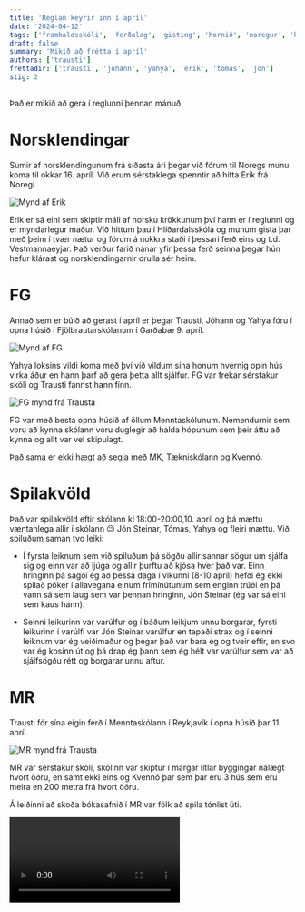 ```yaml
---
title: 'Reglan keyrir inn í apríl'
date: '2024-04-12'
tags: ['framhaldsskóli', 'ferðalag', 'gisting', 'hornið', 'noregur', 'heimsókn']
draft: false
summary: 'Mikið að frétta í apríl'
authors: ['trausti']
frettadir: ['trausti', 'johann', 'yahya', 'erik', 'tomas', 'jon']
stig: 2
---
```



Það er mikið að gera í reglunni þennan mánuð.


# Norsklendingar


Sumir af norsklendingunum frá síðasta ári þegar við fórum til Noregs munu koma til okkar 16. apríl. 
Við erum sérstaklega spenntir að hitta Erik frá Noregi.


![Mynd af Erik](/static/images/faerslur/tromso/avatar.jpg)


Erik er sá eini sem skiptir máli af norsku krökkunum því hann er í reglunni og er myndarlegur maður.
Við hittum þau í Hlíðardalsskóla og munum gista þar með þeim í tvær nætur og förum á nokkra staði í þessari ferð eins og t.d. Vestmannaeyjar.
Það verður farið nánar yfir þessa ferð seinna þegar hún hefur klárast og norsklendingarnir drulla sér heim.


# FG


Annað sem er búið að gerast í apríl er þegar Trausti, Jóhann og Yahya fóru í opna húsið í Fjölbrautarskólanum í Garðabæ 9. apríl.


![Mynd af FG](/static/images/faerslur/annad/FG.jpg)


Yahya loksins vildi koma með því við vildum sína honum hvernig opin hús virka áður en hann þarf að gera þetta allt sjálfur.
FG var frekar sérstakur skóli og Trausti fannst hann fínn.


![FG mynd frá Trausta](/static/images/faerslur/annad/FG-mynd.jpg)


FG var með besta opna húsið af öllum Menntaskólunum. Nemendurnir sem voru að kynna skólann voru duglegir að halda hópunum sem 
þeir áttu að kynna og allt var vel skipulagt.

Það sama er ekki hægt að segja með MK, Tækniskólann og Kvennó.


# Spilakvöld


Það var spilakvöld eftir skólann kl 18:00-20:00,10. apríl og þá mættu væntanlega allir í skólann 😉
Jón Steinar, Tómas, Yahya og fleiri mættu.
Við spiluðum saman tvo leiki:

- Í fyrsta leiknum sem við spiluðum þá sögðu allir sannar sögur um sjálfa sig og einn var að ljúga og allir þurftu að kjósa hver 
það var. Einn hringinn þá sagði ég að þessa daga í vikunni (8-10 apríl) hefði ég ekki spilað póker í allavegana einum frímínútunum sem
enginn trúði en þá vann sá sem laug sem var þennan hringinn, Jón Steinar (ég var sá eini sem kaus hann).

- Seinni leikurinn var varúlfur og í báðum leikjum unnu borgarar, fyrsti leikurinn í varúlfi var Jón Steinar varúlfur en tapaði strax
og í seinni leiknum var ég veiðimaður og þegar það var bara ég og tveir eftir, en svo var ég kosinn út og þá drap ég þann sem 
ég hélt var varúlfur sem var að sjálfsögðu rétt og borgarar unnu aftur.



# MR


Trausti fór sína eigin ferð í Menntaskólann í Reykjavík í opna húsið þar 11. apríl.


![MR mynd frá Trausta](/static/images/faerslur/annad/MR-mynd.jpg)


MR var sérstakur skóli, skólinn var skiptur í margar litlar byggingar nálægt hvort öðru, en samt
ekki eins og Kvennó þar sem þar eru 3 hús sem eru meira en 200 metra frá hvort öðru.


Á leiðinni að skoða bókasafnið í MR var fólk að spila tónlist úti.


<Video id="0iIeH1i59hE" />


Bókasafnið í MR toppaði alla aðra skóla, það var minna og kannski minna praktískt en það leit best út.


![MR bókasafn](/static/images/faerslur/annad/bókasafn.jpg)


Trausta fannst MR góður skóli og kynningarnar á skólanum voru svipaðar og í FG.

# Aukadótið


Það verður ekkert annað sérstakt sem mun gerast á næstunni í apríl nema kannski það að sumardagurinn fyrsti er á 25. apríl.


Til að enda þessa frétt máttu horfa á þetta sanna vídeó sem Trausti fann á spotlight í Snapchat.


<Video id="Fv1yk9fSpFU" />


Bæ bæ...




